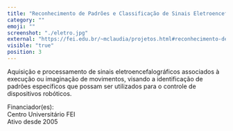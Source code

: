 ```yaml
---
title: "Reconhecimento de Padrões e Classificação de Sinais Eletroencefalográficos"
category: ""
emoji: ""
screenshot: "./eletro.jpg"
external: "https://fei.edu.br/~mclaudia/projetos.html#reconhecimento-de-padroes-e-classificacao-de-sinais-eletroencefalograficos"
visible: "true"
position: 3
---
```


Aquisição e processamento de sinais eletroencefalográficos associados à execução ou imaginação de movimentos, visando a identificação de padrões específicos que possam ser utilizados para o controle de dispositivos robóticos.

Financiador(es):  
Centro Universitário FEI    
Ativo desde 2005